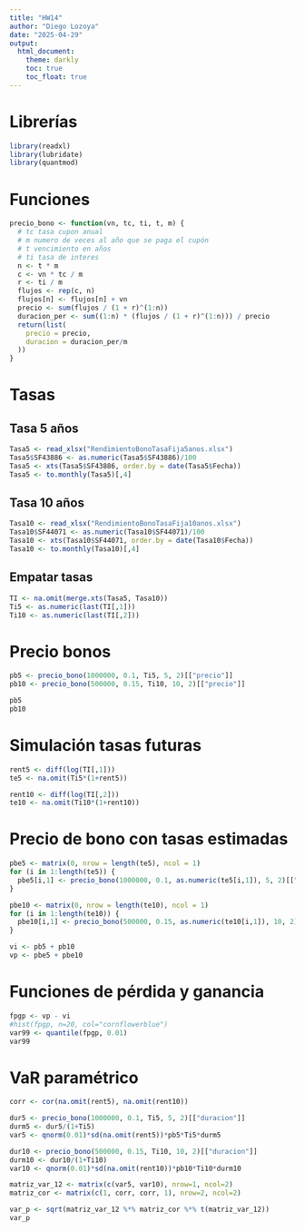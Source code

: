 ```yaml
---
title: "HW14"
author: "Diego Lozoya"
date: "2025-04-29"
output: 
  html_document:
    theme: darkly
    toc: true
    toc_float: true
---
```


# Librerías

```r
library(readxl)
library(lubridate)
library(quantmod)
```

# Funciones

```r
precio_bono <- function(vn, tc, ti, t, m) {
  # tc tasa cupon anual
  # m numero de veces al año que se paga el cupón
  # t vencimiento en años
  # ti tasa de interes 
  n <- t * m               
  c <- vn * tc / m         
  r <- ti / m               
  flujos <- rep(c, n)
  flujos[n] <- flujos[n] + vn  
  precio <- sum(flujos / (1 + r)^(1:n))
  duracion_per <- sum((1:n) * (flujos / (1 + r)^(1:n))) / precio
  return(list(
    precio = precio,
    duracion = duracion_per/m
  ))
}
```

# Tasas

## Tasa 5 años

```r
Tasa5 <- read_xlsx("RendimientoBonoTasaFija5anos.xlsx")
Tasa5$SF43886 <- as.numeric(Tasa5$SF43886)/100
Tasa5 <- xts(Tasa5$SF43886, order.by = date(Tasa5$Fecha))
Tasa5 <- to.monthly(Tasa5)[,4]
```

## Tasa 10 años

```r
Tasa10 <- read_xlsx("RendimientoBonoTasaFija10anos.xlsx")
Tasa10$SF44071 <- as.numeric(Tasa10$SF44071)/100
Tasa10 <- xts(Tasa10$SF44071, order.by = date(Tasa10$Fecha))
Tasa10 <- to.monthly(Tasa10)[,4]
```

## Empatar tasas

```r
TI <- na.omit(merge.xts(Tasa5, Tasa10))
Ti5 <- as.numeric(last(TI[,1]))
Ti10 <- as.numeric(last(TI[,2]))
```

# Precio bonos

```r
pb5 <- precio_bono(1000000, 0.1, Ti5, 5, 2)[["precio"]]
pb10 <- precio_bono(500000, 0.15, Ti10, 10, 2)[["precio"]]

pb5
pb10
```

# Simulación tasas futuras

```r
rent5 <- diff(log(TI[,1]))
te5 <- na.omit(Ti5*(1+rent5))

rent10 <- diff(log(TI[,2]))
te10 <- na.omit(Ti10*(1+rent10))
```

# Precio de bono con tasas estimadas

```r
pbe5 <- matrix(0, nrow = length(te5), ncol = 1)
for (i in 1:length(te5)) {
  pbe5[i,1] <- precio_bono(1000000, 0.1, as.numeric(te5[i,1]), 5, 2)[["precio"]]
}

pbe10 <- matrix(0, nrow = length(te10), ncol = 1)
for (i in 1:length(te10)) {
  pbe10[i,1] <- precio_bono(500000, 0.15, as.numeric(te10[i,1]), 10, 2)[["precio"]]
}

vi <- pb5 + pb10
vp <- pbe5 + pbe10
```

# Funciones de pérdida y ganancia

```r
fpgp <- vp - vi
#hist(fpgp, n=20, col="cornflowerblue")
var99 <- quantile(fpgp, 0.01)
var99
```

# VaR paramétrico

```r
corr <- cor(na.omit(rent5), na.omit(rent10))
```

```r
dur5 <- precio_bono(1000000, 0.1, Ti5, 5, 2)[["duracion"]]
durm5 <- dur5/(1+Ti5)
var5 <- qnorm(0.01)*sd(na.omit(rent5))*pb5*Ti5*durm5

dur10 <- precio_bono(500000, 0.15, Ti10, 10, 2)[["duracion"]]
durm10 <- dur10/(1+Ti10)
var10 <- qnorm(0.01)*sd(na.omit(rent10))*pb10*Ti10*durm10
```

```r
matriz_var_12 <- matrix(c(var5, var10), nrow=1, ncol=2)
matriz_cor <- matrix(c(1, corr, corr, 1), nrow=2, ncol=2)

var_p <- sqrt(matriz_var_12 %*% matriz_cor %*% t(matriz_var_12))
var_p
```




